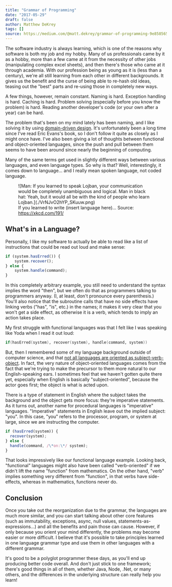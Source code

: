 ```yaml
---
title: "Grammar of Programming"
date: "2017-05-29"
draft: false
author: Matthew DeKrey
tags: []
source: https://medium.com/@matt.dekrey/grammar-of-programming-9e85856544ba
---
```



The software industry is always learning, which is one of the reasons why software is both my job and my hobby. Many of us professionals came by it as a hobby, more than a few came at it from the necessity of other jobs (manipulating complex excel sheets), and then there's those who came at it through academia. With our profession being as young as it is (less than a century), we're all still learning from each other in different backgrounds. It gives us the benefit and the curse of being able to re-hash old ideas, teasing out the "best" parts and re-using those in completely new ways.

A few things, however, remain constant. Naming is hard. Exception handling is hard. Caching is hard. Problem solving (especially before you know the problem) is hard. Reading another developer's code (or your own after a year) can be hard.

The problem that's been on my mind lately has been naming, and I like solving it by using [domain-driven design](https://en.wikipedia.org/wiki/Domain-driven_design). It's unfortunately been a long time since I've read Eric Evans's book, so I don't follow it quite as closely as I might once have. I've also been giving a lot of thoughts between functional and object-oriented languages, since the push and pull between them seems to have been around since nearly the beginning of computing.

Many of the same terms get used in slightly different ways between various languages, and even language types. So why is that? Well, interestingly, it comes down to language... and I really mean spoken language, not coded language.

<figure>
![Man: If you learned to speak Lojban, your communication would be completely unambiguous and logical. Man in black hat: Yeah, but it would all be with the kind of people who learn Lojban.](./VrNJvO2hYP_SKuuw.png)
<FigCaption>If you learned to write (insert language here)... Source: <a href="https://xkcd.com/191/">https://xkcd.com/191/</a></FigCaption>
</figure>


What's in a Language?
---------------------

Personally, I like my software to actually be able to read like a list of instructions that could be read out loud and make sense:

```js
if (system.hasErred()) {
    system.recover();
} else {
    system.handle(command);
}
```

In this completely arbitrary example, you still need to understand the syntax implies the word "then", but we often do that as programmers talking to programmers anyway. (I, at least, don't pronounce every parenthesis.) You'll also notice that the subroutine calls that have no side effects have linking verbs ("has", "is", etc.) in the names; it makes it very clear that you won't get a side effect, as otherwise it is a verb, which tends to imply an action takes place.

My first struggle with functional languages was that I felt like I was speaking like Yoda when I read it out loud:

```fsharp
if(hasErred(system), recover(system), handle(command, system))
```

But, then I remembered some of my language background outside of computer science, and that [not all languages are oriented as subject-verb-object](http://www.livescience.com/16541-original-human-language-yoda-sounded.html). In fact, the very nature of object-oriented languages comes from the fact that we're trying to make the precursor to them more natural to our English-speaking ears. I sometimes feel that we haven't gotten quite there yet, especially when English is basically "subject-oriented", because the actor goes first; the object is what is acted upon.

There is a type of statement in English where the subject takes the background and the object gets more focus: they're imperative statements. As it turns out, another name for procedural languages is "imperative" languages. "Imperative" statements in English leave out the implied subject: "you". In this case, "you" refers to the processor, program, or system at large, since we are instructing the computer.

```js
if (hasErred(system)) {
  recover(system);
} else {
  handle(command, /\*on:\*/ system);
}
```

That looks impressively like our functional language example. Looking back, "functional" languages might also have been called "verb-oriented" if we didn't lift the name "function" from mathematics. On the other hand, "verb" implies something very different from "function", in that verbs have side-effects, whereas in mathematics, functions never do.

Conclusion
----------

Once you take out the reorganization due to the grammar, the languages are much more similar, and you can start talking about other core features (such as immutability, exceptions, async, null values, statements-as-expressions...) and all the benefits and pain those can cause. However, if only because you orient your mind differently, the problems may become easier or more difficult. I believe that it's possible to take principles learned in one language grammar type and use them in other languages with a different grammar.

It's good to be a polyglot programmer these days, as you'll end up producing better code overall. And don't just stick to one framework; there's good things in all of them, whether Java, Node, .Net, or many others, and the differences in the underlying structure can really help you learn!
